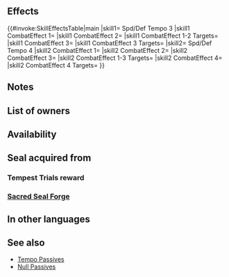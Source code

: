 {{Passive
|type=B
|name=Spd/Def Tempo
|exclusive=0
|canUseWeapon={{WeaponList|All}}
|canUseMove={{MoveList|Infantry}}
|properties=random_inherit_base
|1name=Spd/Def Tempo 1
|alt1name=Spd Def Tempo 1
|1tagid=SID_速さ守備の拍節1
|1cost=60
|1effect=Inflicts Spd/Def-1 on foe and neutralizes effects that grant "Special cooldown charge +X" to foe or inflict "Special cooldown charge -X" on unit during combat.
|1required=-
|1promotionRarity=4
|1promotionTier=1
|2name=Spd/Def Tempo 2
|alt2name=Spd Def Tempo 2
|2tagid=SID_速さ守備の拍節2
|2cost=120
|2effect=Inflicts Spd/Def-2 on foe and neutralizes effects that grant "Special cooldown charge +X" to foe or inflict "Special cooldown charge -X" on unit during combat.
|2promotionRarity=5
|2promotionTier=1
|3name=Spd/Def Tempo 3
|alt3name=Spd Def Tempo 3
|3tagid=SID_速さ守備の拍節3
|3cost=240
|3next=-
|4name=Spd/Def Tempo 4
|alt4name=Spd Def Tempo 4
|4tagid=SID_速さ守備の拍節4
|4effect=Inflicts Spd/Def-4 on foe, neutralizes effects that grant "Special cooldown charge +X" to foe or inflict "Special cooldown charge -X" on unit, and reduces the percentage of foe's non-Special "reduces damage by X%" skills by 50% during combat (example: a foe with a "reduces damage by 45%" skill would reduce damage by 23% instead).
|4cost=300
|3effect=Inflicts Spd/Def-3 on foe and neutralizes effects that grant "Special cooldown charge +X" to foe or inflict "Special cooldown charge -X" on unit during combat.
}}
==Effects==
{{#invoke:SkillEffectsTable|main
|skill1={{Si|Spd/Def Tempo 3}} Spd/Def Tempo 3
|skill1 CombatEffect 1={{Eft|Temporary Debuffs|Spd/Def|3}}
|skill1 CombatEffect 2={{Eft|Neutralize Accelerate Charge}}
|skill1 CombatEffect 1-2 Targets={{Tgt|Foe}}
|skill1 CombatEffect 3={{Eft|Neutralize Slow Charge}}
|skill1 CombatEffect 3 Targets={{Tgt|Unit}}
|skill2={{Si|Spd/Def Tempo 4}} Spd/Def Tempo 4
|skill2 CombatEffect 1={{Eft|Temporary Debuffs|Spd/Def|4}}
|skill2 CombatEffect 2={{Eft|Reduce Damage Reduction|50%}}
|skill2 CombatEffect 3={{Eft|Neutralize Special Cooldown Charge +1}}
|skill2 CombatEffect 1-3 Targets={{Tgt|Foe}}
|skill2 CombatEffect 4={{Eft|Neutralize Guard}}
|skill2 CombatEffect 4 Targets={{Tgt|Unit}}
}}

==Notes==
{{Temporary debuffs}}
{{CooldownChargePlusNeutralization}}
{{CooldownChargeMinusNeutralization}}
{{Reduce Damage Reduction|name=Spd/Def Tempo 4}}
==List of owners==
{{Skill Hero List}}
{{NoInheritHeroes}}
==Availability==
{{PassiveFocusList}}
{{PassiveDistributionList}}
{{PassiveCombatManualList}}
==Seal acquired from==
===Tempest Trials reward===
{{Tempest Trials seal reward}}
===[[Sacred Seal Forge]]===
{{SealCosts
|seals=Spd/Def Tempo 1;Spd/Def Tempo 2;Spd/Def Tempo 3
|badgeColor=Verdant
|costs1=20;100;40
|costs2=60;200;50
|costs3=400;1000;100
}}
==In other languages==
{{OtherLanguages
|english=Spd/Def Tempo
|japanese=速さ守備の拍節
|german=Ges./Ver.-Takt
|spanishEU=Tempo Vel/Def
|spanishLA=Tempo Vel./Def.
|french=Tempo Vit/Déf
|italian=Ritmo Vel/Dif
|chineseTW=速度防守節拍
|portuguese=Ritmo Vel./Def.
}}
==See also==
{{See also skills|cond=Description LIKE '%neutralizes effects%grant "Special cooldown charge +X" to foe%"Special cooldown charge -X" on unit%' AND Description NOT LIKE '%transforms%+7 damage when%' AND WikiName NOT LIKE '%Tempo%' OR Description LIKE '%percentage of foe_s non-Special "reduce damage by X%" skills by 50%' AND Exclusive='1'}}
* [[Tempo Passives]]
* [[Null Passives]]
{{Passives Navbox|B}}
{{Seals Navbox}}